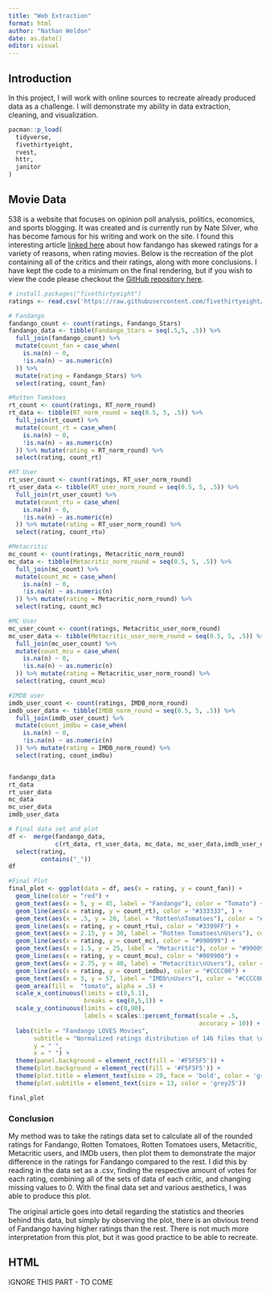 ```yaml
---
title: "Web Extraction"
format: html
author: "Nathan Weldon"
date: as.date()
editor: visual
---
```


## Introduction

In this project, I will work with online sources to recreate already produced data as a challenge. I will demonstrate my ability in data extraction, cleaning, and visualization.

```r
pacman::p_load(
  tidyverse,
  fivethirtyeight,
  rvest,
  httr,
  janitor
)

```

## Movie Data

538 is a website that focuses on opinion poll analysis, politics, economics, and sports blogging. It was created and is currently run by Nate Silver, who has become famous for his writing and work on the site. I found this interesting article [linked here](https://fivethirtyeight.com/features/fandango-movies-ratings/) about how fandango has skewed ratings for a variety of reasons, when rating movies. Below is the recreation of the plot containing all of the critics and their ratings, along with more conclusions. I have kept the code to a minimum on the final rendering, but if you wish to view the code please checkout the [GitHub repository here](https://github.com/nathanweldon/Web-extraction-demo).

```r
# install.packages("fivethirtyeight")
ratings <- read.csv('https://raw.githubusercontent.com/fivethirtyeight/data/master/fandango/fandango_score_comparison.csv') 

```

```r
# Fandango
fandango_count <- count(ratings, Fandango_Stars)
fandango_data <- tibble(Fandango_Stars = seq(.5,5, .5)) %>% 
  full_join(fandango_count) %>% 
  mutate(count_fan = case_when(
    is.na(n) ~ 0,
    !is.na(n) ~ as.numeric(n)
  )) %>% 
  mutate(rating = Fandango_Stars) %>% 
  select(rating, count_fan)

#Rotten Tomatoes
rt_count <- count(ratings, RT_norm_round)
rt_data <- tibble(RT_norm_round = seq(0.5, 5, .5)) %>% 
  full_join(rt_count) %>% 
  mutate(count_rt = case_when(
    is.na(n) ~ 0,
    !is.na(n) ~ as.numeric(n)
  )) %>% mutate(rating = RT_norm_round) %>% 
  select(rating, count_rt)

#RT User
rt_user_count <- count(ratings, RT_user_norm_round)
rt_user_data <- tibble(RT_user_norm_round = seq(0.5, 5, .5)) %>% 
  full_join(rt_user_count) %>% 
  mutate(count_rtu = case_when(
    is.na(n) ~ 0,
    !is.na(n) ~ as.numeric(n)
  )) %>% mutate(rating = RT_user_norm_round) %>% 
  select(rating, count_rtu)

#Metacritic
mc_count <- count(ratings, Metacritic_norm_round)
mc_data <- tibble(Metacritic_norm_round = seq(0.5, 5, .5)) %>% 
  full_join(mc_count) %>% 
  mutate(count_mc = case_when(
    is.na(n) ~ 0,
    !is.na(n) ~ as.numeric(n)
  )) %>% mutate(rating = Metacritic_norm_round) %>% 
  select(rating, count_mc)

#MC User
mc_user_count <- count(ratings, Metacritic_user_norm_round)
mc_user_data <- tibble(Metacritic_user_norm_round = seq(0.5, 5, .5)) %>% 
  full_join(mc_user_count) %>% 
  mutate(count_mcu = case_when(
    is.na(n) ~ 0,
    !is.na(n) ~ as.numeric(n)
  )) %>% mutate(rating = Metacritic_user_norm_round) %>% 
  select(rating, count_mcu)

#IMDB user
imdb_user_count <- count(ratings, IMDB_norm_round)
imdb_user_data <- tibble(IMDB_norm_round = seq(0.5, 5, .5)) %>% 
  full_join(imdb_user_count) %>% 
  mutate(count_imdbu = case_when(
    is.na(n) ~ 0,
    !is.na(n) ~ as.numeric(n)
  )) %>% mutate(rating = IMDB_norm_round) %>% 
  select(rating, count_imdbu) 



```

```r
fandango_data
rt_data
rt_user_data
mc_data
mc_user_data
imdb_user_data
```

```r
# Final data set and plot
df <-  merge(fandango_data, 
             c(rt_data, rt_user_data, mc_data, mc_user_data,imdb_user_data)) %>% 
  select(rating, 
         contains("_"))
df

```

```r

#Final Plot
final_plot <- ggplot(data = df, aes(x = rating, y = count_fan)) +
  geom_line(color = "red") + 
  geom_text(aes(x = 5, y = 45, label = "Fandango"), color = "Tomato") +
  geom_line(aes(x = rating, y = count_rt), color = "#333333", ) + 
  geom_text(aes(x = .5, y = 20, label = "Rotten\nTomatoes"), color = "#333333") +
  geom_line(aes(x = rating, y = count_rtu), color = "#3399FF") + 
  geom_text(aes(x = 2.15, y = 30, label = "Rotten Tomatoes\nUsers"), color = "#3399FF") +
  geom_line(aes(x = rating, y = count_mc), color = "#990099") + 
  geom_text(aes(x = 1.5, y = 25, label = "Metacritic"), color = "#990099")+
  geom_line(aes(x = rating, y = count_mcu), color = "#009900") + 
  geom_text(aes(x = 2.75, y = 40, label = "Metacritic\nUsers"), color = "#009900") +
  geom_line(aes(x = rating, y = count_imdbu), color = "#CCCC00") + 
  geom_text(aes(x = 3, y = 57, label = "IMDb\nUsers"), color = "#CCCC00") +
  geom_area(fill =  "tomato", alpha = .5) +
  scale_x_continuous(limits = c(0,5.1), 
                     breaks = seq(0,5,1)) +
  scale_y_continuous(limits = c(0,90), 
                     labels = scales::percent_format(scale = .5, 
                                                     accuracy = 10)) +
  labs(title = "Fandango LOVES Movies",
       subtitle = "Normalized ratings distribution of 146 films that \nplayed in theaters in 2015 and received 30+ reviews on Fandango.com",
       y = " ",
       x = " ") +
  theme(panel.background = element_rect(fill = '#F5F5F5')) +
  theme(plot.background = element_rect(fill = '#F5F5F5')) +
  theme(plot.title = element_text(size = 20, face = 'bold', color = 'grey20')) +
  theme(plot.subtitle = element_text(size = 13, color = 'grey25'))

final_plot
```

### Conclusion

My method was to take the ratings data set to calculate all of the rounded ratings for Fandango, Rotten Tomatoes, Rotten Tomatoes users, Metacritic, Metacritic users, and IMDb users, then plot them to demonstrate the major difference in the ratings for Fandango compared to the rest. I did this by reading in the data set as a .csv, finding the respective amount of votes for each rating, combining all of the sets of data of each critic, and changing missing values to 0. With the final data set and various aesthetics, I was able to produce this plot.

The original article goes into detail regarding the statistics and theories behind this data, but simply by observing the plot, there is an obvious trend of Fandango having higher ratings than the rest. There is not much more interpretation from this plot, but it was good practice to be able to recreate.

## HTML

IGNORE THIS PART - TO COME

```r

```
